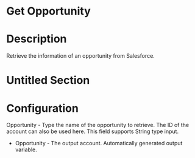 ﻿# Get Opportunity

# Description

Retrieve the information of an opportunity from Salesforce.

# Untitled Section

# Configuration

Opportunity - Type the name of
            the opportunity to retrieve. The ID of the account can also be used here. This field
            supports String type input.





* Opportunity - The output account. Automatically generated output variable.
